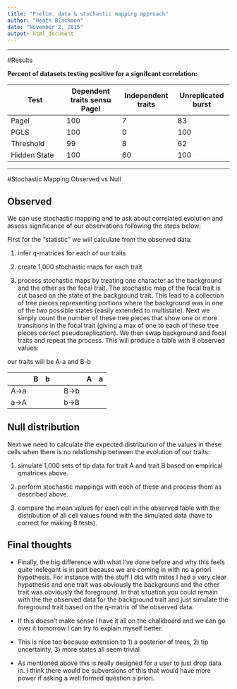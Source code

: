 ```yaml
---
title: "Prelim. data & stochastic mapping approach"
author: "Heath Blackmon"
date: "November 2, 2015"
output: html_document
---
```



_____
#Results

__Percent of datasets testing positive for a signifcant correlation:__

| Test        |Dependent traits sensu Pagel   |Independent traits  |Unreplicated burst    |
|-----        |-----                          |-----               |-----                 |
|Pagel        |100                            |7                   |83                    |
|PGLS         |100                            |0                   |100                   |
|Threshold    |99                             |8                   |62                    |
|Hidden State |100                            |60                  |100                   |




_____
#Stochastic Mapping Observed vs Null


## Observed

We can use stochastic mapping and to ask about correlated evolution and assess significance of our observations following the steps below:

First for the "statistic" we will calculate from the observed data:

1) infer q-matrices for each of our traits

2) create 1,000 stochastic maps for each trait

3) process stochastic maps by treating one character as the background and the other as the focal trait.  The stochastic map of the focal trait is cut based on the state of the background trait.  This lead to a collection of tree pieces representing portions where the background was in one of the two possible states (easily extended to multistate).  Next we simply count the number of these tree pieces that show one or more transitions in the focal trait (giving a max of one to each of these tree pieces correct pseudoreplication).  We then swap background and focal traits and repeat the process.  This will produce a table with 8 observed values:

our traits will be A-a and B-b

|      |B     |b     |      |      |A     |a     |
|----  |----  |----  |----  |----  |----  |----  |
|A->a  |      |      |      |B->b  |      |      |      
|a->A  |      |      |      |b->B  |      |      | 



## Null distribution

Next we need to calculate the expected distribution of the values in these cells when there is no relationship between the evolution of our traits:

1) simulate 1,000 sets of tip data for trait A and trait B based on empirical qmatrices above.

2) perform stochastic mappings with each of these and process them as described above.

3) compare the mean values for each cell in the observed table with the distribution of all cell values found with the simulated data (have to correct for making 8 tests).



## Final thoughts

 - Finally, the big difference with what I've done before and why this feels quite inelegant is in part because we are coming in with no a priori hypothesis.  For instance with the stuff I did with mites I had a very clear hypothesis and one trait was obviously the background and the other trait was obviously the foreground.  In that situation you could remain with the the observed data for the background trait and just simulate the foreground trait based on the q-matrix of the observed data.

 - If this doesn't make sense I have it all on the chalkboard and we can go over it tomorrow I can try to explain myself better.
 
 - This is nice too because extension to 1) a posterior of trees, 2) tip uncertainty, 3) more states all seem trivial
 
 - As mentioned above this is really designed for a user to just drop data in.  I think there would be subversions of this that would have more power if asking a well formed question a priori.
